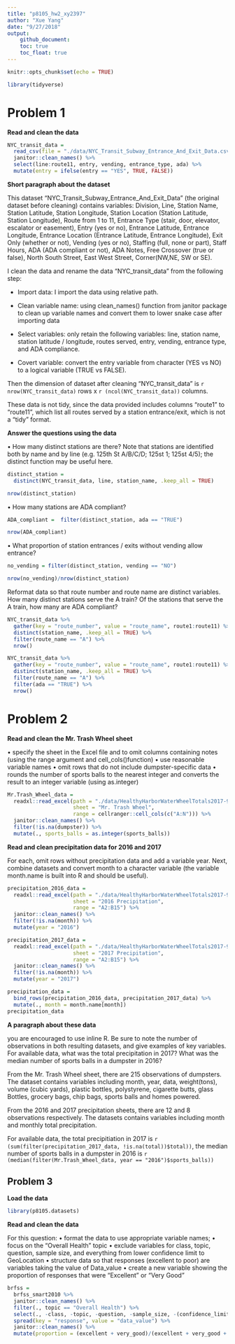 ```yaml
---
title: "p8105_hw2_xy2397"
author: "Xue Yang"
date: "9/27/2018"
output:
    github_document:
    toc: true
    toc_float: true
---
```


```r
knitr::opts_chunk$set(echo = TRUE)

library(tidyverse)
```


# Problem 1

**Read and clean the data**

```r
NYC_transit_data = 
  read_csv(file = "./data/NYC_Transit_Subway_Entrance_And_Exit_Data.csv") %>% 
  janitor::clean_names() %>% 
  select(line:route11, entry, vending, entrance_type, ada) %>%
  mutate(entry = ifelse(entry == "YES", TRUE, FALSE))
```

**Short paragraph about the dataset**

This dataset "NYC_Transit_Subway_Entrance_And_Exit_Data" (the original dataset before cleaning) contains variables: Division, Line, Station Name, Station Latitude, Station Longitude, Station Location (Station Latitude, Station Longitude), Route from 1 to 11, Entrance Type (stair, door, elevator, escalator or easement), Entry (yes or no), Entrance Latitude, Entrance Longitude, Entrance Location (Entrance Latitude, Entrance Longitude), Exit Only (whether or not), Vending (yes or no), Staffing (full, none or part), Staff Hours, ADA (ADA compliant or not), ADA Notes, Free Crossover (true or false), North South Street, East West Street, Corner(NW,NE, SW or SE).

I clean the data and rename the data "NYC_transit_data" from the following step:

* Import data: I import the data using relative path.

* Clean variable name: using clean_names() function from janitor package to clean up variable names and convert them to lower snake case after importing data

* Select variables: only retain the following variables: line, station name, station latitude / longitude, routes served, entry, vending, entrance type, and ADA compliance.

* Covert variable: convert the entry variable from character (YES vs NO) to a logical variable (TRUE vs FALSE).

Then the dimension of dataset after cleaning "NYC_transit_data" is `r nrow(NYC_transit_data)` rows x `r (ncol(NYC_transit_data))` columns.

These data is not tidy, since the data provided includes columns "route1" to "route11", which list all routes served by a station entrance/exit, which is not a "tidy" format.

**Answer the questions using the data**

•	How many distinct stations are there? Note that stations are identified both by name and by line (e.g. 125th St A/B/C/D; 125st 1; 125st 4/5); the distinct function may be useful here.

```r
distinct_station = 
  distinct(NYC_transit_data, line, station_name, .keep_all = TRUE)

nrow(distinct_station)
```


•	How many stations are ADA compliant?

```r
ADA_compliant =  filter(distinct_station, ada == "TRUE")

nrow(ADA_compliant)
```


•	What proportion of station entrances / exits without vending allow entrance?

```r
no_vending = filter(distinct_station, vending == "NO")

nrow(no_vending)/nrow(distinct_station)
```

Reformat data so that route number and route name are distinct variables. How many distinct stations serve the A train? Of the stations that serve the A train, how many are ADA compliant?

```r
NYC_transit_data %>% 
  gather(key = "route_number", value = "route_name", route1:route11) %>% 
  distinct(station_name, .keep_all = TRUE) %>% 
  filter(route_name == "A") %>% 
  nrow()
```

```r
NYC_transit_data %>% 
  gather(key = "route_number", value = "route_name", route1:route11) %>% 
  distinct(station_name, .keep_all = TRUE) %>% 
  filter(route_name == "A") %>% 
  filter(ada == "TRUE") %>% 
  nrow()
```

# Problem 2

**Read and clean the Mr. Trash Wheel sheet**

•	specify the sheet in the Excel file and to omit columns containing notes (using the range argument and cell_cols()function)
•	use reasonable variable names
•	omit rows that do not include dumpster-specific data
•	rounds the number of sports balls to the nearest integer and converts the result to an integer variable (using as.integer)

```r
Mr.Trash_Wheel_data = 
  readxl::read_excel(path = "./data/HealthyHarborWaterWheelTotals2017-9-26.xlsx",
                     sheet = "Mr. Trash Wheel",
                     range = cellranger::cell_cols(c("A:N"))) %>% 
  janitor::clean_names() %>% 
  filter(!is.na(dumpster)) %>% 
  mutate(., sports_balls = as.integer(sports_balls)) 
```


**Read and clean precipitation data for 2016 and 2017**

For each, omit rows without precipitation data and add a variable year. Next, combine datasets and convert month to a character variable (the variable month.name is built into R and should be useful).

```r
precipitation_2016_data = 
  readxl::read_excel(path = "./data/HealthyHarborWaterWheelTotals2017-9-26.xlsx",
                     sheet = "2016 Precipitation",
                     range = "A2:B15") %>% 
  janitor::clean_names() %>% 
  filter(!is.na(month)) %>% 
  mutate(year = "2016")

```

```r
precipitation_2017_data = 
  readxl::read_excel(path = "./data/HealthyHarborWaterWheelTotals2017-9-26.xlsx",
                     sheet = "2017 Precipitation",
                     range = "A2:B15") %>% 
  janitor::clean_names() %>% 
  filter(!is.na(month)) %>% 
  mutate(year = "2017") 
```

```r
precipitation_data = 
  bind_rows(precipitation_2016_data, precipitation_2017_data) %>% 
  mutate(., month = month.name[month])
precipitation_data 
```


**A paragraph about these data**

you are encouraged to use inline R. Be sure to note the number of observations in both resulting datasets, and give examples of key variables. For available data, what was the total precipitation in 2017? What was the median number of sports balls in a dumpster in 2016?

From the Mr. Trash Wheel sheet, there are 215 observations of dumpsters. The dataset contains variables including month, year, data, weight(tons), volume (cubic yards), plastic bottles, polystyrene,	cigarette butts, glass Bottles, grocery bags, chip bags, sports balls and homes powered. 

From the 2016 and 2017 precipitation sheets, there are 12 and 8 observations respectively. The datasets contains variables including month and monthly total precipitation.

For available data, the total precipitiation in 2017 is `r (sum(filter(precipitation_2017_data, !is.na(total))$total))`, the median number of sports balls in a dumpster in 2016 is `r (median(filter(Mr.Trash_Wheel_data, year == "2016")$sports_balls))`

## Problem 3

**Load the data**

```r
library(p8105.datasets)
```

**Read and clean the data**

For this question:
•	format the data to use appropriate variable names;
•	focus on the “Overall Health” topic
•	exclude variables for class, topic, question, sample size, and everything from lower confidence limit to GeoLocation
•	structure data so that responses (excellent to poor) are variables taking the value of Data_value
•	create a new variable showing the proportion of responses that were “Excellent” or “Very Good”

```r
brfss = 
  brfss_smart2010 %>% 
  janitor::clean_names() %>% 
  filter(., topic == "Overall Health") %>% 
  select(., -class, -topic, -question, -sample_size, -(confidence_limit_low:geo_location)) %>%
  spread(key = "response", value = "data_value") %>% 
  janitor::clean_names() %>% 
  mutate(proportion = (excellent + very_good)/(excellent + very_good + good + fair + poor))

```


